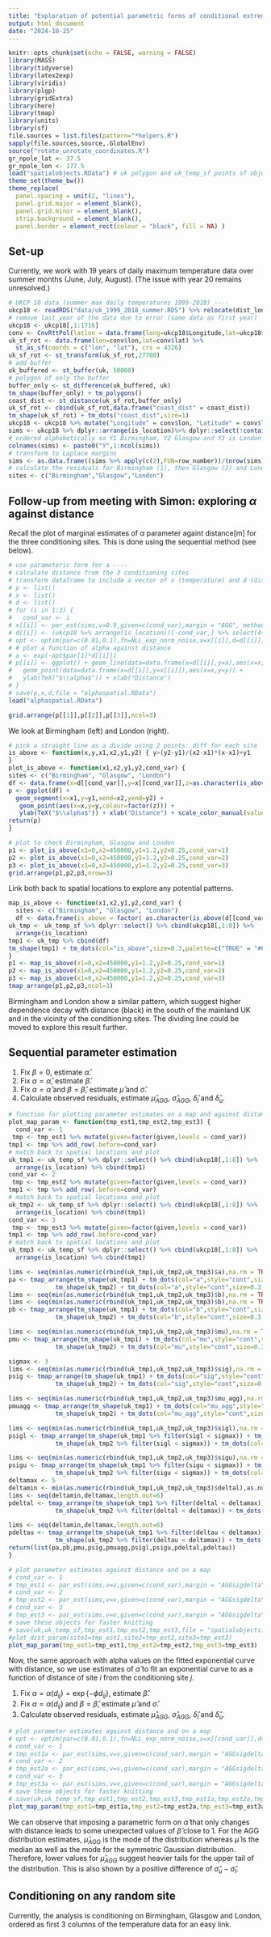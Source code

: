 ```yaml
---
title: "Exploration of potential parametric forms of conditional extreme value models"
output: html_document
date: "2024-10-25"
---
```


```r
knitr::opts_chunk$set(echo = FALSE, warning = FALSE)
library(MASS)
library(tidyverse)
library(latex2exp)
library(viridis)
library(plgp)
library(gridExtra)
library(here)
library(tmap)
library(units)
library(sf)
file.sources = list.files(pattern="*helpers.R")
sapply(file.sources,source,.GlobalEnv)
source("rotate_unrotate_coordinates.R")
gr_npole_lat <- 37.5
gr_npole_lon <- 177.5
load("spatialobjects.RData") # uk polygon and uk_temp_sf points sf objects
theme_set(theme_bw())
theme_replace(
  panel.spacing = unit(2, "lines"),
  panel.grid.major = element_blank(),
  panel.grid.minor = element_blank(),
  strip.background = element_blank(),
  panel.border = element_rect(colour = "black", fill = NA) )
```

## Set-up

Currently, we work with 19 years of daily maximum temperature data over summer months (June, July, August). (The issue with year 20 remains unresolved.)

```r
# UKCP 18 data (summer max daily temperatures 1999-2018) ----
ukcp18 <- readRDS("data/uk_1999_2018_summer.RDS") %>% relocate(dist_london,.after=dist_glasgow)
# remove last year of the data due to error (same data as first year)
ukcp18 <- ukcp18[,1:1716]
conv <- CnvRttPol(latlon = data.frame(long=ukcp18$Longitude,lat=ukcp18$Latitude),spol_coor = c(gr_npole_lon, gr_npole_lat))
uk_sf_rot <- data.frame(lon=conv$lon,lat=conv$lat) %>%
  st_as_sf(coords = c("lon", "lat"), crs = 4326)
uk_sf_rot <- st_transform(uk_sf_rot,27700)
# add buffer
uk_buffered <- st_buffer(uk, 50000)   
# polygon of only the buffer
buffer_only <- st_difference(uk_buffered, uk) 
tm_shape(buffer_only) + tm_polygons()
coast_dist <- st_distance(uk_sf_rot,buffer_only)
uk_sf_rot <- cbind(uk_sf_rot,data.frame("coast_dist" = coast_dist))
tm_shape(uk_sf_rot) + tm_dots("coast_dist",size=1)
ukcp18 <- ukcp18 %>% mutate("Longitude" = conv$lon, "Latitude" = conv$lat, "coast_dist" = uk_sf_rot$coast_dist) %>% relocate(coast_dist,.before = dist_birmingham)
sims <- ukcp18 %>% dplyr::arrange(is_location)%>% dplyr::select(!contains("i")) %>% t() %>% as.data.frame()
# ordered alphabetically so Y1 Birmingham, Y2 Glasgow and Y3 is London
colnames(sims) <- paste0("Y",1:ncol(sims))
# transform to Laplace margins
sims <- as.data.frame((sims %>% apply(c(2),FUN=row_number))/(nrow(sims)+1)) %>% apply(c(1,2),FUN=unif_laplace_pit) %>% as.data.frame()
# calculate the residuals for Birmingham (1), then Glasgow (2) and London (3)
sites <- c("Birmingham","Glasgow","London")

```

## Follow-up from meeting with Simon: exploring $\alpha$ against distance

Recall the plot of marginal estimates of $\alpha$ parameter againt distance[m] for the three conditioning sites. This is done using the sequential method (see below).

```r
# use parameteric form for a ----
# calculate distance from the 3 conditioning sites
# transform dataframe to include a vector of x (temperature) and d (distance from the conditioning site)
# p <- list()
# x <- list()
# d <- list()
# for (i in 1:3) {
#   cond_var <- i
# x[[i]] <- par_est(sims,v=0.9,given=c(cond_var),margin = "AGG", method="sequential")$a
# d[[i]] <- (ukcp18 %>% arrange(is_location))[-cond_var,] %>% select(4+cond_var) %>% pull() %>% units::drop_units()
# opt <- optim(par=c(0.01,0.1),fn=NLL_exp_norm_noise,x=x[[i]],d=d[[i]])
# # plot a function of alpha against distance
# a <- exp(-opt$par[1]*d[[i]])
# p[[i]] <- ggplot() + geom_line(data=data.frame(x=d[[i]],y=a),aes(x=x,y=y)) +
#   geom_point(data=data.frame(x=d[[i]],y=x[[i]]),aes(x=x,y=y)) +
#   ylab(TeX("$\\alpha$")) + xlab("Distance")
# }
# save(p,x,d,file = "alphaspatial.RData")
load("alphaspatial.RData")
```

```r
grid.arrange(p[[1]],p[[2]],p[[3]],ncol=3)
```

We look at Birmingham (left) and London (right).

```r
# pick a straight line as a divide using 2 points: diff for each site 
is_above <- function(x,y,x1,x2,y1,y2) { y>(y2-y1)/(x2-x1)*(x-x1)+y1
}
plot_is_above <- function(x1,x2,y1,y2,cond_var) {
sites <- c("Birmingham", "Glasgow", "London")
df <- data.frame(x=d[[cond_var]],y=x[[cond_var]],z=as.character(is_above(d[[cond_var]],x[[cond_var]],x1=x1,x2=x2,y1=y1,y2=y2)))
p <- ggplot(df) + 
  geom_segment(x=x1,y=y1,xend=x2,yend=y2) +
   geom_point(aes(x=x,y=y,colour=factor(z))) + 
   ylab(TeX("$\\alpha$")) + xlab("Distance") + scale_color_manual(values = c("black", "#C11432")) + ggtitle(sites[cond_var])
return(p)
}

# plot to check Birmingham, Glasgow and London
p1 <- plot_is_above(x1=0,x2=450000,y1=1.2,y2=0.25,cond_var=1)
p2 <- plot_is_above(x1=0,x2=450000,y1=1.2,y2=0.25,cond_var=2)
p3 <- plot_is_above(x1=0,x2=450000,y1=1.2,y2=0.25,cond_var=3)
grid.arrange(p1,p2,p3,nrow=3)
```

Link both back to spatial locations to explore any potential patterns.

```r
map_is_above <- function(x1,x2,y1,y2,cond_var) {
  sites <- c("Birmingham", "Glasgow", "London")
  df <- data.frame(is_above = factor( as.character(is_above(d[[cond_var]],x[[cond_var]],x1=x1,x2=x2,y1=y1,y2=y2)))) %>%  add_row(.before=cond_var)
uk_tmp <- uk_temp_sf %>% dplyr::select() %>% cbind(ukcp18[,1:8]) %>% 
  arrange(is_location) 
tmp1 <- uk_tmp %>% cbind(df)
tm_shape(tmp1) + tm_dots(col="is_above",size=0.3,palette=c("TRUE" = "#C11432", "FALSE" = "black")) + tm_layout(main.title=sites[cond_var])
}
p1 <- map_is_above(x1=0,x2=450000,y1=1.2,y2=0.25,cond_var=1)
p2 <- map_is_above(x1=0,x2=450000,y1=1.2,y2=0.25,cond_var=2)
p3 <- map_is_above(x1=0,x2=450000,y1=1.2,y2=0.25,cond_var=3)
tmap_arrange(p1,p2,p3,ncol=3)
```

Birmingham and London show a similar pattern, which suggest higher dependence decay with distance (black) in the south of the mainland UK and in the vicinity of the conditioning sites. The dividing line could be moved to explore this result further.

## Sequential parameter estimation

1.  Fix $\beta=0$, estimate $\hat{\alpha}$.
2.  Fix $\alpha=\hat{\alpha}$, estimate $\hat{\beta}$.
3.  Fix $\alpha=\hat{\alpha}$ and $\beta=\hat{\beta}$, estimate $\hat{\mu}$ and $\hat{\sigma}$.
4.  Calculate observed residuals, estimate $\hat{\mu}_{AGG}$, $\hat{\sigma}_{AGG}$, $\hat{\delta}_l$ and $\hat{\delta}_u$.

```r
# function for plotting parameter estimates on a map and against distance
plot_map_param <- function(tmp_est1,tmp_est2,tmp_est3) {
  cond_var <- 1
 tmp <- tmp_est1 %>% mutate(given=factor(given,levels = cond_var)) 
tmp1 <- tmp %>% add_row(.before=cond_var)
# match back to spatial locations and plot
uk_tmp1 <- uk_temp_sf %>% dplyr::select() %>% cbind(ukcp18[,1:8]) %>% 
  arrange(is_location) %>% cbind(tmp1) 
cond_var <- 2
 tmp <- tmp_est2 %>% mutate(given=factor(given,levels = cond_var))
tmp1 <- tmp %>% add_row(.before=cond_var)
# match back to spatial locations and plot
uk_tmp2 <- uk_temp_sf %>% dplyr::select() %>% cbind(ukcp18[,1:8]) %>% 
  arrange(is_location) %>% cbind(tmp1) 
cond_var <- 3
 tmp <- tmp_est3 %>% mutate(given=factor(given,levels = cond_var))
tmp1 <- tmp %>% add_row(.before=cond_var)
# match back to spatial locations and plot
uk_tmp3 <- uk_temp_sf %>% dplyr::select() %>% cbind(ukcp18[,1:8]) %>% 
  arrange(is_location) %>% cbind(tmp1) 

lims <- seq(min(as.numeric(rbind(uk_tmp1,uk_tmp2,uk_tmp3)$a),na.rm = TRUE),max(as.numeric(rbind(uk_tmp1,uk_tmp2,uk_tmp3)$a),na.rm = TRUE),length.out=5)
pa <- tmap_arrange(tm_shape(uk_tmp1) + tm_dots(col="a",style="cont",size=0.3,palette="viridis",title=TeX("$\\alpha$"), breaks=lims) + tm_layout(main.title="Birmingham"),
             tm_shape(uk_tmp2) + tm_dots(col="a",style="cont",size=0.3,palette="viridis",title=TeX("$\\alpha$"), breaks=lims) + tm_layout(main.title="Glasgow"),tm_shape(uk_tmp3) + tm_dots(col="a",style="cont",size=0.3,palette="viridis",title=TeX("$\\alpha$"), breaks=lims) + tm_layout(main.title="London"),ncol=3)
lims <- seq(min(as.numeric(rbind(uk_tmp1,uk_tmp2,uk_tmp3)$b),na.rm = TRUE),max(as.numeric(rbind(uk_tmp1,uk_tmp2,uk_tmp3)$b),na.rm = TRUE),length.out=5)
lims <- seq(min(as.numeric(rbind(uk_tmp1,uk_tmp2,uk_tmp3)$b),na.rm = TRUE),max(as.numeric(rbind(uk_tmp1,uk_tmp2,uk_tmp3)$b),na.rm = TRUE),length.out=6)
pb <- tmap_arrange(tm_shape(uk_tmp1) + tm_dots(col="b",style="cont",size=0.3,palette="viridis",title=TeX("$\\beta$"), breaks=lims) + tm_layout(main.title="Birmingham"),
             tm_shape(uk_tmp2) + tm_dots(col="b",style="cont",size=0.3,palette="viridis",title=TeX("$\\beta$"), breaks=lims) + tm_layout(main.title="Glasgow"),tm_shape(uk_tmp3) + tm_dots(col="b",style="cont",size=0.3,palette="viridis",title=TeX("$\\beta$"), breaks=lims) + tm_layout(main.title="London"),ncol=3)

lims <- seq(min(as.numeric(rbind(uk_tmp1,uk_tmp2,uk_tmp3)$mu),na.rm = TRUE),max(as.numeric(rbind(uk_tmp1,uk_tmp2,uk_tmp3)$mu),na.rm = TRUE),length.out=6)
pmu <- tmap_arrange(tm_shape(uk_tmp1) + tm_dots(col="mu",style="cont",size=0.3,palette="viridis",title=TeX("$\\mu$"), breaks=lims) + tm_layout(main.title="Birmingham"),
             tm_shape(uk_tmp2) + tm_dots(col="mu",style="cont",size=0.3,palette="viridis",title=TeX("$\\mu$"), breaks=lims) + tm_layout(main.title="Glasgow"),tm_shape(uk_tmp3) + tm_dots(col="mu",style="cont",size=0.3,palette="viridis",title=TeX("$\\mu$"), breaks=lims) + tm_layout(main.title="London"),ncol=3)

sigmax <- 3
lims <- seq(min(as.numeric(rbind(uk_tmp1,uk_tmp2,uk_tmp3)$sig),na.rm = TRUE),sigmax,length.out=6)
psig <- tmap_arrange(tm_shape(uk_tmp1) + tm_dots(col="sig",style="cont",size=0.3,palette="viridis",title=TeX("$\\sigma$"), breaks=lims) + tm_layout(main.title="Birmingham"),
             tm_shape(uk_tmp2) + tm_dots(col="sig",style="cont",size=0.3,palette="viridis",title=TeX("$\\sigma$"), breaks=lims) + tm_layout(main.title="Glasgow"),tm_shape(uk_tmp3) + tm_dots(col="sig",style="cont",size=0.3,palette="viridis",title=TeX("$\\sigma$"), breaks=lims) + tm_layout(main.title="London"),ncol=3)

lims <- seq(min(as.numeric(rbind(uk_tmp1,uk_tmp2,uk_tmp3)$mu_agg),na.rm = TRUE),max(as.numeric(rbind(uk_tmp1,uk_tmp2,uk_tmp3)$mu_agg),na.rm = TRUE),length.out=6)
pmuagg <- tmap_arrange(tm_shape(uk_tmp1) + tm_dots(col="mu_agg",style="cont",size=0.3,palette="viridis",title=TeX("$\\mu_{AGG}$"), breaks=lims) + tm_layout(main.title="Birmingham"),
             tm_shape(uk_tmp2) + tm_dots(col="mu_agg",style="cont",size=0.3,palette="viridis",title=TeX("$\\mu_{AGG}$"), breaks=lims) + tm_layout(main.title="Glasgow"),tm_shape(uk_tmp3) + tm_dots(col="mu_agg",style="cont",size=0.3,palette="viridis",title=TeX("$\\mu_{AGG}$"), breaks=lims) + tm_layout(main.title="London"),ncol=3)

lims <- seq(min(as.numeric(rbind(uk_tmp1,uk_tmp2,uk_tmp3)$sigl),na.rm = TRUE),sigmax,length.out=6)
psigl <- tmap_arrange(tm_shape(uk_tmp1 %>% filter(sigl < sigmax)) + tm_dots(col="sigl",style="cont",size=0.3,palette="viridis",title=TeX("$\\sigma_l$"), breaks=lims) + tm_layout(main.title="Birmingham"),
             tm_shape(uk_tmp2 %>% filter(sigl < sigmax)) + tm_dots(col="sigl",style="cont",size=0.3,palette="viridis",title=TeX("$\\sigma_l$"), breaks=lims) + tm_layout(main.title="Glasgow"),tm_shape(uk_tmp3 %>% filter(sigl < sigmax)) + tm_dots(col="sigl",style="cont",size=0.3,palette="viridis",title=TeX("$\\sigma_l$"), breaks=lims) + tm_layout(main.title="London"),ncol=3)

lims <- seq(min(as.numeric(rbind(uk_tmp1,uk_tmp2,uk_tmp3)$sigu),na.rm = TRUE),sigmax,length.out=6)
psigu <- tmap_arrange(tm_shape(uk_tmp1 %>% filter(sigu < sigmax)) + tm_dots(col="sigu",style="cont",size=0.3,palette="viridis",title=TeX("$\\sigma_u$"), breaks=lims) + tm_layout(main.title="Birmingham"),
             tm_shape(uk_tmp2 %>% filter(sigu < sigmax)) + tm_dots(col="sigu",style="cont",size=0.3,palette="viridis",title=TeX("$\\sigma_u$"), breaks=lims) + tm_layout(main.title="Glasgow"),tm_shape(uk_tmp3 %>% filter(sigu < sigmax)) + tm_dots(col="sigu",style="cont",size=0.3,palette="viridis",title=TeX("$\\sigma_u$"), breaks=lims) + tm_layout(main.title="London"),ncol=3)
deltamax <- 5
deltamin <- min(as.numeric(rbind(uk_tmp1,uk_tmp2,uk_tmp3)$deltal),as.numeric(rbind(uk_tmp1,uk_tmp2,uk_tmp3)$deltau),na.rm = TRUE)
lims <- seq(deltamin,deltamax,length.out=6)
pdeltal <- tmap_arrange(tm_shape(uk_tmp1 %>% filter(deltal < deltamax)) + tm_dots(col="deltal",style="cont",size=0.3,palette="viridis",title=TeX("$\\delta_l$"), breaks=lims) + tm_layout(main.title="Birmingham"),
             tm_shape(uk_tmp2 %>% filter(deltal < deltamax)) + tm_dots(col="deltal",style="cont",size=0.3,palette="viridis",title=TeX("$\\delta_l$"), breaks=lims) + tm_layout(main.title="Glasgow"),tm_shape(uk_tmp3 %>% filter(deltal < deltamax)) + tm_dots(col="deltal",style="cont",size=0.3,palette="viridis",title=TeX("$\\delta_l$"), breaks=lims) + tm_layout(main.title="London"),ncol=3)

lims <- seq(deltamin,deltamax,length.out=6)
pdeltau <- tmap_arrange(tm_shape(uk_tmp1 %>% filter(deltau < deltamax)) + tm_dots(col="deltau",style="cont",size=0.3,palette="viridis",title=TeX("$\\delta_u$"), breaks=lims) + tm_layout(main.title="Birmingham"),
             tm_shape(uk_tmp2 %>% filter(deltau < deltamax)) + tm_dots(col="deltau",style="cont",size=0.3,palette="viridis",title=TeX("$\\delta_u$"), breaks=lims) + tm_layout(main.title="Glasgow"),tm_shape(uk_tmp3 %>% filter(deltau < deltamax)) + tm_dots(col="deltau",style="cont",size=0.3,palette="viridis",title=TeX("$\\delta_u$"), breaks=lims) + tm_layout(main.title="London"),ncol=3)
return(list(pa,pb,pmu,psig,pmuagg,psigl,psigu,pdeltal,pdeltau))
}
```

```r
# plot parameter estimates against distance and on a map
# cond_var <- 1
# tmp_est1 <- par_est(sims,v=v,given=c(cond_var),margin = "AGGsigdelta", method="sequential2")
# cond_var <- 2
# tmp_est2 <- par_est(sims,v=v,given=c(cond_var),margin = "AGGsigdelta", method="sequential2")
# cond_var <- 3
# tmp_est3 <- par_est(sims,v=v,given=c(cond_var),margin = "AGGsigdelta", method="sequential2")
# save these objects for faster knitting
# save(uk,uk_temp_sf,tmp_est1,tmp_est2,tmp_est3,file = "spatialobjects.RData")
#plot_dist_param(site1=tmp_est1,site2=tmp_est2,site3=tmp_est3)
plot_map_param(tmp_est1=tmp_est1,tmp_est2=tmp_est2,tmp_est3=tmp_est3)
```

Now, the same approach with alpha values on the fitted exponential curve with distance, so we use estimates of $\hat{\alpha}$ to fit an exponential curve to as a function of distance of site $i$ from the conditioning site $j$.

1.  Fix $\alpha=\alpha \left( d_{ij} \right) = \exp \left\{ - \phi d_{ij} \right\}$, estimate $\hat{\beta}$.
2.  Fix $\alpha=\alpha \left( d_{ij} \right)$ and $\beta=\hat{\beta}$, estimate $\hat{\mu}$ and $\hat{\sigma}$.
3.  Calculate observed residuals, estimate $\hat{\mu}_{AGG}$, $\hat{\sigma}_{AGG}$, $\hat{\delta}_l$ and $\hat{\delta}_u$.

```r
# plot parameter estimates against distance and on a map
# opt <- optim(par=c(0.01,0.1),fn=NLL_exp_norm_noise,x=x[[cond_var]],d=d[[cond_var]])
# cond_var <- 1
# tmp_est1a <- par_est(sims,v=v,given=c(cond_var),margin = "AGGsigdelta", method="sequential3", a=exp(-opt$par[1]*d[[cond_var]]))
# cond_var <- 2
# tmp_est2a <- par_est(sims,v=v,given=c(cond_var),margin = "AGGsigdelta", method="sequential3", a=exp(-opt$par[1]*d[[cond_var]]))
# cond_var <- 3
# tmp_est3a <- par_est(sims,v=v,given=c(cond_var),margin = "AGGsigdelta", method="sequential3",a=exp(-opt$par[1]*d[[cond_var]]))
# save these objects for faster knitting
# save(uk,uk_temp_sf,tmp_est1,tmp_est2,tmp_est3,tmp_est1a,tmp_est2a,tmp_est3a,file = "spatialobjects.RData")
plot_map_param(tmp_est1=tmp_est1a,tmp_est2=tmp_est2a,tmp_est3=tmp_est3a)
```

We can observe that imposing a parametric form on $\hat{\alpha}$ that only changes with distance leads to some unexpected values of $\hat{\beta}$ close to $1$. For the AGG distribution estimates, $\hat{\mu}_{AGG}$ is the mode of the distribution whereas $\hat{\mu}$ is the median as well as the mode for the symmetric Gaussian distribution. Therefore, lower values for $\hat{\mu}_{AGG}$ suggest heavier tails for the upper tail of the distribution. This is also shown by a positive difference of $\hat{\sigma}_u-\hat{\sigma}_l$.

## Conditioning on any random site

Currently, the analysis is conditioning on Birmingham, Glasgow and London, ordered as first 3 columns of the temperature data for an easy link.

```r

```
